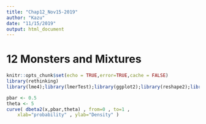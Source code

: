 ```yaml
---
title: "Chap12_Nov15-2019"
author: "Kazu"
date: "11/15/2019"
output: html_document
---
```


# 12 Monsters and Mixtures
```r
knitr::opts_chunk$set(echo = TRUE,error=TRUE,cache = FALSE)
library(rethinking)
library(lme4);library(lmerTest);library(ggplot2);library(reshape2);library(tidyverse);library(readr)
```






```r
pbar <- 0.5
theta <- 5
curve( dbeta2(x,pbar,theta) , from=0 , to=1 ,
    xlab="probability" , ylab="Density" )
```


